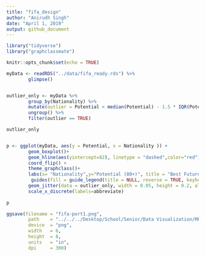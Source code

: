 ```yaml
---
title: "fifa_design"
author: "Anirudh Singh"
date: "April 1, 2019"
output: github_document
--- 
```


```r
library("tidyverse")
library("graphclassmate")
```


```r
knitr::opts_chunk$set(echo = TRUE)
```


```r
myData <- readRDS("../data/fifa_ready.rds") %>% 
        glimpse()
```
```r

```



```r
outlier_only <- myData %>%
        group_by(Nationality) %>%
        mutate(outlier = Potential < median(Potential) - 1.5 * IQR(Potential)) %>%
        ungroup() %>% 
        filter(outlier == TRUE)
```

```r
outlier_only
```
```r

```

```r
p <- ggplot(myData, aes(y = Potential, x = Nationality )) +
        geom_boxplot()+
        geom_hline(aes(yintercept=82), linetype = "dashed",color="red") +
        coord_flip() + 
        theme_graphclass()+
        labs(x= "Nationality",y="Potential (80+)", title = "Best Future Players by Country", caption = "Source: https://sofifa.com/", subtitle = "For players with potential over 80")+
         guides(fill = guide_legend(title = NULL, reverse = TRUE, keyheight = 2), color = "none") +
        geom_jitter(data = outlier_only, width = 0.05, height = 0.2, alpha = 0.25, shape = 22) +
        scale_x_discrete(labels=abbreviate)
        
p
```


```r
ggsave(filename = "fifa-port1.png",
        path    = "../../../Desktop/School/Senior/Data Visualization/ME447-singhab/figures",
        device  = "png",
        width   = 6,
        height  = 8,
        units   = "in",
        dpi     = 300) 
```

